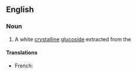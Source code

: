 ==English==

===Noun===
{{en-noun}}

# {{context|chemistry|lang=en}} A white [[crystalline]] [[glucoside]] extracted from the {{vern|bastard hemp}} {{taxlink|Datisca cannabina|species|noshow=1}}

====Translations====
{{trans-top}}
* French: {{t+|fr|datiscine|f}}
{{trans-mid}}
{{trans-bottom}}